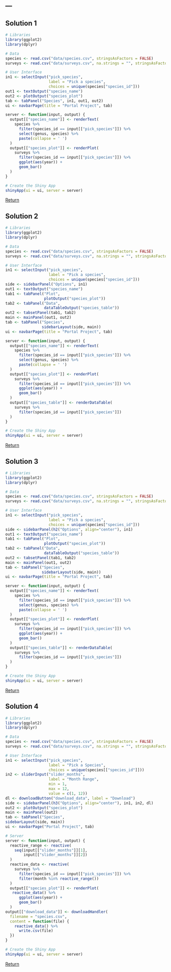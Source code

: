 ---
---

## Solution 1

```r
# Libraries
library(ggplot2)
library(dplyr)

# Data
species <- read.csv("data/species.csv", stringsAsFactors = FALSE)
surveys <- read.csv("data/surveys.csv", na.strings = "", stringsAsFactors = FALSE)

# User Interface
in1 <- selectInput("pick_species",
                   label = "Pick a species",
                   choices = unique(species["species_id"]))
out1 <- textOutput("species_name")
out2 <- plotOutput("species_plot")
tab <- tabPanel("Species", in1, out1, out2)
ui <- navbarPage(title = "Portal Project", tab)

server <- function(input, output) {
  output[["species_name"]] <- renderText(
    species %>%
      filter(species_id == input[["pick_species"]]) %>%
      select(genus, species) %>%
      paste(collapse = ' ')
  )
  output[["species_plot"]] <- renderPlot(
    surveys %>%
      filter(species_id == input[["pick_species"]]) %>%
      ggplot(aes(year)) +
      geom_bar()
  )
}

# Create the Shiny App
shinyApp(ui = ui, server = server)
```

<aside class="notes" markdown="block">

[Return](#exercise-1)

</aside>

<!--split-->


## Solution 2

```r
# Libraries
library(ggplot2)
library(dplyr)

# Data
species <- read.csv("data/species.csv", stringsAsFactors = FALSE)
surveys <- read.csv("data/surveys.csv", na.strings = "", stringsAsFactors = FALSE)

# User Interface
in1 <- selectInput("pick_species",
                   label = "Pick a species",
                   choices = unique(species["species_id"]))
side <- sidebarPanel("Options", in1)
out1 <- textOutput("species_name")
tab1 <- tabPanel("Plot",
                 plotOutput("species_plot"))
tab2 <- tabPanel("Data",
                 dataTableOutput("species_table"))                 
out2 <- tabsetPanel(tab1, tab2)
main <- mainPanel(out1, out2)
tab <- tabPanel("Species",
                sidebarLayout(side, main))
ui <- navbarPage(title = "Portal Project", tab)

server <- function(input, output) {
  output[["species_name"]] <- renderText(
    species %>%
      filter(species_id == input[["pick_species"]]) %>%
      select(genus, species) %>%
      paste(collapse = ' ')
  )
  output[["species_plot"]] <- renderPlot(
    surveys %>%
      filter(species_id == input[["pick_species"]]) %>%
      ggplot(aes(year)) +
      geom_bar()
  )
  output[["species_table"]] <- renderDataTable(
    surveys %>%
      filter(species_id == input[["pick_species"]])
  )
}

# Create the Shiny App
shinyApp(ui = ui, server = server)
```

<aside class="notes" markdown="block">

[Return](#exercise-2)

</aside>

<!--split-->

## Solution 3

```r
# Libraries
library(ggplot2)
library(dplyr)

# Data
species <- read.csv("data/species.csv", stringsAsFactors = FALSE)
surveys <- read.csv("data/surveys.csv", na.strings = "", stringsAsFactors = FALSE)

# User Interface
in1 <- selectInput("pick_species",
                   label = "Pick a species",
                   choices = unique(species["species_id"]))
side <- sidebarPanel(h2("Options", align="center"), in1)
out1 <- textOutput("species_name")
tab1 <- tabPanel("Plot",
                 plotOutput("species_plot"))
tab2 <- tabPanel("Data",
                 dataTableOutput("species_table"))                 
out2 <- tabsetPanel(tab1, tab2)
main <- mainPanel(out1, out2)
tab <- tabPanel("Species",
                sidebarLayout(side, main))
ui <- navbarPage(title = "Portal Project", tab)

server <- function(input, output) {
  output[["species_name"]] <- renderText(
    species %>%
      filter(species_id == input[["pick_species"]]) %>%
      select(genus, species) %>%
      paste(collapse = ' ')
  )
  output[["species_plot"]] <- renderPlot(
    surveys %>%
      filter(species_id == input[["pick_species"]]) %>%
      ggplot(aes(year)) +
      geom_bar()
  )
  output[["species_table"]] <- renderDataTable(
    surveys %>%
      filter(species_id == input[["pick_species"]])
  )
}

# Create the Shiny App
shinyApp(ui = ui, server = server)
```

<aside class="notes" markdown="block">

[Return](#exercise-3)

</aside>

<!--split-->

## Solution 4

```r
# Libraries
library(ggplot2)
library(dplyr)

# Data
species <- read.csv("data/species.csv", stringsAsFactors = FALSE)
surveys <- read.csv("data/surveys.csv", na.strings = "", stringsAsFactors = FALSE)

# User Interface
in1 <- selectInput("pick_species",
                   label = "Pick a Species",
                   choices = unique(species[["species_id"]]))
in2 <- sliderInput("slider_months",
                   label = "Month Range",
                   min = 1,
                   max = 12,
                   value = c(1, 12))
dl <- downloadButton("download_data", label = "Download")
side <- sidebarPanel(h3("Options", align="center"), in1, in2, dl)
out2 <- plotOutput("species_plot")
main <- mainPanel(out2)
tab <- tabPanel("Species",
sidebarLayout(side, main))
ui <- navbarPage("Portal Project", tab)

# Server
server <- function(input, output) {
  reactive_range <- reactive(
    seq(input[["slider_months"]][1],
        input[["slider_months"]][2])
  )
  reactive_data <- reactive(
    surveys %>%
      filter(species_id == input[["pick_species"]]) %>%
      filter(month %in% reactive_range())
  )
  output[["species_plot"]] <- renderPlot(
   reactive_data() %>%
      ggplot(aes(year)) +
      geom_bar()
  )
output[["download_data"]] <- downloadHandler(
  filename = "species.csv",
  content = function(file) {
    reactive_data() %>%
      write.csv(file)
  })
}

# Create the Shiny App
shinyApp(ui = ui, server = server)
```

<aside class="notes" markdown="block">

[Return](#exercise-4)

</aside>
